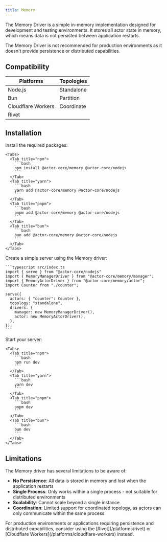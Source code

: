 ```yaml
---
title: Memory
---
```



The Memory Driver is a simple in-memory implementation designed for development and testing environments. It stores all actor state in memory, which means data is not persisted between application restarts.

<DriverNote />

<Warning>
  The Memory Driver is not recommended for production environments as it doesn't provide persistence or distributed capabilities.
</Warning>

## Compatibility

| Platforms | Topologies |
| --------- | ---------- |
| <Icon icon="check" iconType="solid" /> Node.js | <Icon icon="check" iconType="solid" /> Standalone |
| <Icon icon="check" iconType="solid" /> Bun     | <Icon icon="xmark" iconType="solid" color="gray" /> Partition  |
| <Icon icon="xmark" iconType="solid" color="gray" /> Cloudflare Workers | <Icon icon="xmark" iconType="solid" color="gray" /> Coordinate |
| <Icon icon="xmark" iconType="solid" color="gray" /> Rivet   |            |

## Installation

<Steps>
  <Step>
    Install the required packages:

    <Tabs>
      <Tab title="npm">
        ```bash
        npm install @actor-core/memory @actor-core/nodejs
        ```
      </Tab>
      <Tab title="yarn">
        ```bash
        yarn add @actor-core/memory @actor-core/nodejs
        ```
      </Tab>
      <Tab title="pnpm">
        ```bash
        pnpm add @actor-core/memory @actor-core/nodejs
        ```
      </Tab>
      <Tab title="bun">
        ```bash
        bun add @actor-core/memory @actor-core/nodejs
        ```
      </Tab>
    </Tabs>
  </Step>

  <Step>
    Create a simple server using the Memory driver:

    ```typescript src/index.ts
    import { serve } from "@actor-core/nodejs"
    import { MemoryManagerDriver } from "@actor-core/memory/manager";
    import { MemoryActorDriver } from "@actor-core/memory/actor";
    import Counter from "./counter";

    serve({
      actors: { "counter": Counter },
      topology: "standalone",
      drivers: {
        manager: new MemoryManagerDriver(),
        actor: new MemoryActorDriver(),
      },
    });
    ```
  </Step>

  <Step>
    Start your server:

    <Tabs>
      <Tab title="npm">
        ```bash
        npm run dev
        ```
      </Tab>
      <Tab title="yarn">
        ```bash
        yarn dev
        ```
      </Tab>
      <Tab title="pnpm">
        ```bash
        pnpm dev
        ```
      </Tab>
      <Tab title="bun">
        ```bash
        bun dev
        ```
      </Tab>
    </Tabs>
  </Step>
</Steps>

## Limitations

The Memory driver has several limitations to be aware of:

- **No Persistence**: All data is stored in memory and lost when the application restarts
- **Single Process**: Only works within a single process - not suitable for distributed environments 
- **Scalability**: Cannot scale beyond a single instance
- **Coordination**: Limited support for coordinated topology, as actors can only communicate within the same process

<Tip>
  For production environments or applications requiring persistence and distributed capabilities, consider using the [Rivet](/platforms/rivet) or [Cloudflare Workers](/platforms/cloudflare-workers) instead.
</Tip>

